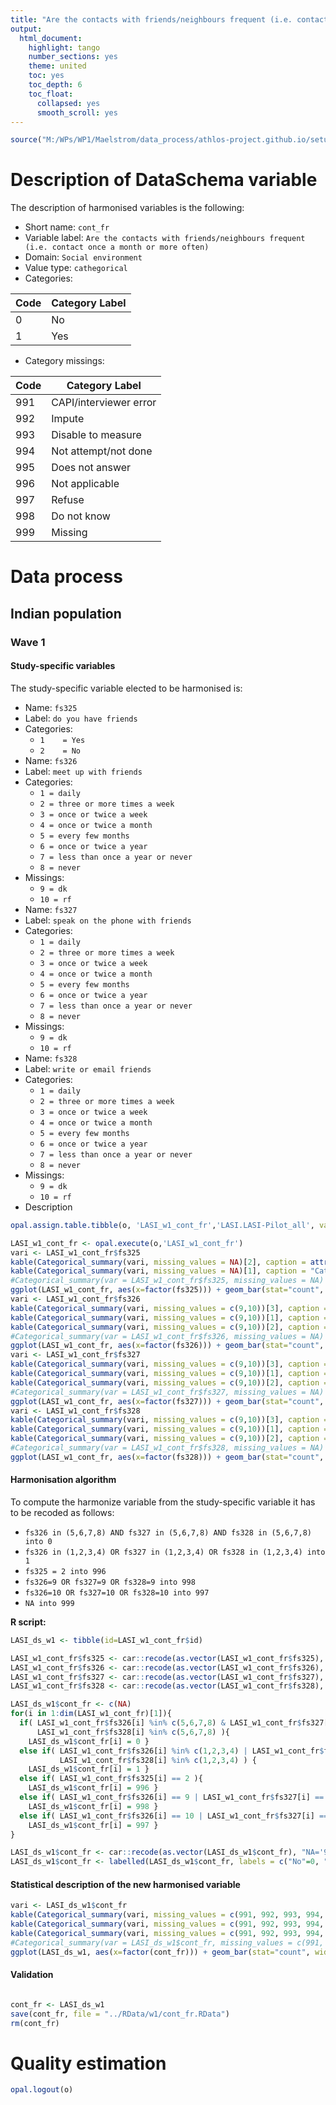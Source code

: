 ```yaml
---
title: "Are the contacts with friends/neighbours frequent (i.e. contact once a month or more often)"
output:
  html_document:
    highlight: tango
    number_sections: yes
    theme: united
    toc: yes
    toc_depth: 6
    toc_float:
      collapsed: yes
      smooth_scroll: yes
---
```


<!-- ########################################################## --> 

<!-- # Installation, loading packages -->
<!-- **R script:** -->

```r
source("M:/WPs/WP1/Maelstrom/data_process/athlos-project.github.io/setup_ania.r")
```

<!-- ########################################################## --> 



# Description of DataSchema variable

The description of harmonised variables is the following:

* Short name: `cont_fr`
* Variable label: `Are the contacts with friends/neighbours frequent (i.e. contact once a month or more often)`
* Domain: `Social environment`
* Value type: `cathegorical`
* Categories:

**Code** | **Category Label**
-------- | ------------------
0        | No
1        | Yes


* Category missings: 

**Code** | **Category Label**
----| ------------------
991 | CAPI/interviewer error
992 | Impute
993 | Disable to measure
994 | Not attempt/not done
995 | Does not answer
996 | Not applicable
997 | Refuse
998 | Do not know
999 | Missing


<!-- ########################################################## --> 

# Data process

## Indian population
### Wave 1 

#### Study-specific variables

The study-specific variable elected to be harmonised is:

* Name: `fs325`
* Label: `do you have friends`
* Categories:
    + `1	= Yes`
    + `2	= No`
    
    
* Name: `fs326`
* Label: `meet up with friends`
* Categories:
    + `1 = daily`
    + `2 = three or more times a week`
    + `3 = once or twice a week`
    + `4 = once or twice a month`
    + `5 = every few months`
    + `6 = once or twice a year`
    + `7 = less than once a year or never`
    + `8 = never`
* Missings:
    + `9 = dk`
    + `10 = rf`


* Name: `fs327`
* Label: `speak on the phone with friends`
* Categories:
    + `1 = daily`
    + `2 = three or more times a week`
    + `3 = once or twice a week`
    + `4 = once or twice a month`
    + `5 = every few months`
    + `6 = once or twice a year`
    + `7 = less than once a year or never`
    + `8 = never`
* Missings:
    + `9 = dk`
    + `10 = rf`


* Name: `fs328`
* Label: `write or email friends`
* Categories:
    + `1 = daily`
    + `2 = three or more times a week`
    + `3 = once or twice a week`
    + `4 = once or twice a month`
    + `5 = every few months`
    + `6 = once or twice a year`
    + `7 = less than once a year or never`
    + `8 = never`
* Missings:
    + `9 = dk`
    + `10 = rf`    
    
* Description

```r
opal.assign.table.tibble(o, 'LASI_w1_cont_fr','LASI.LASI-Pilot_all', variables=list('fs325','fs326','fs327','fs328'), missings = TRUE)
```

```r
LASI_w1_cont_fr <- opal.execute(o,'LASI_w1_cont_fr')
vari <- LASI_w1_cont_fr$fs325
kable(Categorical_summary(vari, missing_values = NA)[2], caption = attributes(vari)$`spss::shortName`)
kable(Categorical_summary(vari, missing_values = NA)[1], caption = "Category")
#Categorical_summary(var = LASI_w1_cont_fr$fs325, missing_values = NA)
ggplot(LASI_w1_cont_fr, aes(x=factor(fs325))) + geom_bar(stat="count", width=0.4, fill="steelblue") + xlab("do you have friends") + ylab("Frequency")
vari <- LASI_w1_cont_fr$fs326
kable(Categorical_summary(vari, missing_values = c(9,10))[3], caption = attributes(vari)$`spss::shortName`) 
kable(Categorical_summary(vari, missing_values = c(9,10))[1], caption = "Category")
kable(Categorical_summary(vari, missing_values = c(9,10))[2], caption = "Type of missing")
#Categorical_summary(var = LASI_w1_cont_fr$fs326, missing_values = NA)
ggplot(LASI_w1_cont_fr, aes(x=factor(fs326))) + geom_bar(stat="count", width=0.4, fill="steelblue") + xlab("meet up with friends") + ylab("Frequency")
vari <- LASI_w1_cont_fr$fs327
kable(Categorical_summary(vari, missing_values = c(9,10))[3], caption = attributes(vari)$`spss::shortName`) 
kable(Categorical_summary(vari, missing_values = c(9,10))[1], caption = "Category")
kable(Categorical_summary(vari, missing_values = c(9,10))[2], caption = "Type of missing")
#Categorical_summary(var = LASI_w1_cont_fr$fs327, missing_values = NA)
ggplot(LASI_w1_cont_fr, aes(x=factor(fs327))) + geom_bar(stat="count", width=0.4, fill="steelblue") + xlab("speak on the phone with friends") + ylab("Frequency")
vari <- LASI_w1_cont_fr$fs328
kable(Categorical_summary(vari, missing_values = c(9,10))[3], caption = attributes(vari)$`spss::shortName`) 
kable(Categorical_summary(vari, missing_values = c(9,10))[1], caption = "Category")
kable(Categorical_summary(vari, missing_values = c(9,10))[2], caption = "Type of missing")
#Categorical_summary(var = LASI_w1_cont_fr$fs328, missing_values = NA)
ggplot(LASI_w1_cont_fr, aes(x=factor(fs328))) + geom_bar(stat="count", width=0.4, fill="steelblue") + xlab("write or email friends") + ylab("Frequency")
```

#### Harmonisation algorithm
To compute the harmonize variable from the study-specific variable it has to be recoded as follows:

* `fs326 in (5,6,7,8) AND fs327 in (5,6,7,8) AND fs328 in (5,6,7,8) into 0`
* `fs326 in (1,2,3,4) OR fs327 in (1,2,3,4) OR fs328 in (1,2,3,4) into 1`
* `fs325 = 2 into 996`
* `fs326=9 OR fs327=9 OR fs328=9 into 998`
* `fs326=10 OR fs327=10 OR fs328=10 into 997`
* `NA into 999`

**R script:**

```r
LASI_ds_w1 <- tibble(id=LASI_w1_cont_fr$id)

LASI_w1_cont_fr$fs325 <- car::recode(as.vector(LASI_w1_cont_fr$fs325), "NA='-999'")
LASI_w1_cont_fr$fs326 <- car::recode(as.vector(LASI_w1_cont_fr$fs326), "NA='-999'")
LASI_w1_cont_fr$fs327 <- car::recode(as.vector(LASI_w1_cont_fr$fs327), "NA='-999'")
LASI_w1_cont_fr$fs328 <- car::recode(as.vector(LASI_w1_cont_fr$fs328), "NA='-999'")

LASI_ds_w1$cont_fr <- c(NA) 
for(i in 1:dim(LASI_w1_cont_fr)[1]){
  if( LASI_w1_cont_fr$fs326[i] %in% c(5,6,7,8) & LASI_w1_cont_fr$fs327[i] %in% c(5,6,7,8) &
      LASI_w1_cont_fr$fs328[i] %in% c(5,6,7,8) ){ 
    LASI_ds_w1$cont_fr[i] = 0 }
  else if( LASI_w1_cont_fr$fs326[i] %in% c(1,2,3,4) | LASI_w1_cont_fr$fs327[i] %in% c(1,2,3,4) |
           LASI_w1_cont_fr$fs328[i] %in% c(1,2,3,4) ) { 
    LASI_ds_w1$cont_fr[i] = 1 }
  else if( LASI_w1_cont_fr$fs325[i] == 2 ){ 
    LASI_ds_w1$cont_fr[i] = 996 }
  else if( LASI_w1_cont_fr$fs326[i] == 9 | LASI_w1_cont_fr$fs327[i] == 9 | LASI_w1_cont_fr$fs328[i] == 9 ){ 
    LASI_ds_w1$cont_fr[i] = 998 }
  else if( LASI_w1_cont_fr$fs326[i] == 10 | LASI_w1_cont_fr$fs327[i] == 10 | LASI_w1_cont_fr$fs328[i] == 10 ){
    LASI_ds_w1$cont_fr[i] = 997 }
}

LASI_ds_w1$cont_fr <- car::recode(as.vector(LASI_ds_w1$cont_fr), "NA='999'")
LASI_ds_w1$cont_fr <- labelled(LASI_ds_w1$cont_fr, labels = c("No"=0, "Yes"=1, "Missing"=999, "Do not know"=998, "Refuse"=997, "Not applicable"=996, "Don't answer"=995,  "Not attempt/not done/not yet recorded"=994, "Disable to measure"=993, "Impute"=992, "CAPI/interviewer error"=991))
```

#### Statistical description of the new harmonised variable
```r
vari <- LASI_ds_w1$cont_fr
kable(Categorical_summary(vari, missing_values = c(991, 992, 993, 994, 995, 996, 997, 998, 999))[3]) 
kable(Categorical_summary(vari, missing_values = c(991, 992, 993, 994, 995, 996, 997, 998, 999))[1], caption = "Category")
kable(Categorical_summary(vari, missing_values = c(991, 992, 993, 994, 995, 996, 997, 998, 999))[2], caption = "Type of missing")
#Categorical_summary(var = LASI_ds_w1$cont_fr, missing_values = c(991, 992, 993, 994, 995, 996, 997, 998, 999))
ggplot(LASI_ds_w1, aes(x=factor(cont_fr))) + geom_bar(stat="count", width=0.4, fill="steelblue") + xlab("Are the contacts with friends/neighbours frequent") + ylab("Frequency")
```

#### Validation
```r

```


```r
cont_fr <- LASI_ds_w1
save(cont_fr, file = "../RData/w1/cont_fr.RData")
rm(cont_fr)


```


# Quality estimation
```r
opal.logout(o)
```

